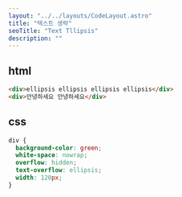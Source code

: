 ```yaml
---
layout: "../../layouts/CodeLayout.astro"
title: "텍스트 생략"
seoTitle: "Text Tllipsis"
description: ""
---
```


## html

```html
<div>ellipsis ellipsis ellipsis ellipsis</div>
<div>안녕하세요 안녕하세요</div>
```

## css

```css
div {
  background-color: green;
  white-space: nowrap;
  overflow: hidden;
  text-overflow: ellipsis;
  width: 120px;
}
```

